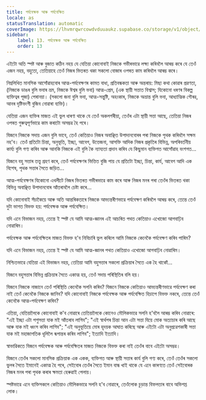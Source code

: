```yaml
---
title: পৰ্যবেক্ষক আৰু পৰ্যবেক্ষিত
locale: as
statusTranslation: automatic
coverImage: https://lhvmrqwrcowdvduuaukz.supabase.co/storage/v1/object/public/strapi-uploads/small_cover-tratado-de-psicologia-revolucionaria.webp-5e15e1cec4e0ebebcde5d7fc7565d8fd.webp
sidebar:
    label: 13. পৰ্যবেক্ষক আৰু পৰ্যবেক্ষিত
    order: 13
---
```

এইটো অতি স্পষ্ট আৰু বুজাত কঠিন নহয় যে যেতিয়া কোনোবাই নিজকে গভীৰভাৱে লক্ষ্য কৰিবলৈ আৰম্ভ কৰে যে তেওঁ এজন নহয়, বহুতো, তেতিয়াহে তেওঁ নিজৰ ভিতৰত থকা সকলো বোজাৰ ওপৰত কাম কৰিবলৈ আৰম্ভ কৰে।

নিম্নলিখিত মানসিক আসোঁৱাহবোৰ আত্ম-পৰ্যবেক্ষণৰ কামত বাধা, প্ৰতিবন্ধকতা আৰু অন্তৰায়: মিছা কথা কোৱাৰ প্ৰৱণতা, (নিজকে ডাঙৰ বুলি ভবাৰ ভ্ৰম, নিজকে ঈশ্বৰ বুলি ভবা) আত্ম-প্ৰেম, (এক স্থায়ী সত্তাত বিশ্বাস; যিকোনো ধৰণৰ বিকল্প ব্যক্তিত্বৰ পূজা) পেৰানয়া। (সকলো জনা বুলি ভবা, আত্ম-সন্তুষ্টি, অহংকাৰ, নিজকে অভ্ৰান্ত বুলি ভবা, আধ্যাত্মিক গৌৰৱ, আনৰ দৃষ্টিভংগী বুজিব নোৱাৰা ব্যক্তি)।

যেতিয়া এজন ব্যক্তিৰ মাজত এই ভুল ধাৰণা থাকে যে তেওঁ অকলশৰীয়া, তেওঁৰ এটা স্থায়ী সত্তা আছে, তেতিয়া নিজৰ ওপৰত গুৰুত্বপূৰ্ণভাৱে কাম কৰাটো অসম্ভৱ হৈ পৰে।

যিজনে নিজকে সদায় এজন বুলি ভাবে, তেওঁ কেতিয়াও নিজৰ অবাঞ্ছিত উপাদানবোৰৰ পৰা নিজকে পৃথক কৰিবলৈ সক্ষম নহ'ব। তেওঁ প্ৰতিটো চিন্তা, অনুভূতি, ইচ্ছা, আবেগ, উত্তেজনা, আসক্তি আদিক নিজৰ প্ৰকৃতিৰ বিভিন্ন, অপৰিবৰ্তনীয় কাৰ্য্য বুলি গণ্য কৰিব আৰু আনকি নিজকে এই বুলি কৈ ন্যায্যতা প্ৰদান কৰিব যে কিছুমান ব্যক্তিগত আসোঁৱাহ বংশগত...

যিজনে বহু সত্তাৰ তত্ত্ব গ্ৰহণ কৰে, তেওঁ পৰ্যবেক্ষণৰ ভিত্তিত বুজি পায় যে প্ৰতিটো ইচ্ছা, চিন্তা, কাৰ্য, আবেগ আদি এক বিশেষ, পৃথক সত্তাৰ সৈতে জড়িত...

আত্ম-পৰ্যবেক্ষণৰ যিকোনো এথলীটে নিজৰ ভিতৰত গভীৰভাৱে কাম কৰে আৰু নিজৰ মনৰ পৰা তেওঁৰ ভিতৰত থকা বিভিন্ন অবাঞ্ছিত উপাদানবোৰ আঁতৰাবলৈ চেষ্টা কৰে...

যদি কোনোবাই সঁচাকৈয়ে আৰু অতি আন্তৰিকতাৰে নিজকে আভ্যন্তৰীণভাৱে পৰ্যবেক্ষণ কৰিবলৈ আৰম্ভ কৰে, তেন্তে তেওঁ দুটা ভাগত বিভক্ত হয়: পৰ্যবেক্ষক আৰু পৰ্যবেক্ষিত।

যদি এনে বিভাজন নহয়, তেন্তে ই স্পষ্ট যে আমি আত্ম-জ্ঞানৰ এই আচৰিত পথত কেতিয়াও এখোজো আগবাঢ়িব নোৱাৰিম।

পৰ্যবেক্ষক আৰু পৰ্যবেক্ষিতৰ মাজত বিভক্ত হ'ব নিবিচাৰি ভুল কৰিলে আমি নিজকে কেনেকৈ পৰ্যবেক্ষণ কৰিব পাৰিম?

যদি এনে বিভাজন নহয়, তেন্তে ই স্পষ্ট যে আমি আত্ম-জ্ঞানৰ পথত কেতিয়াও এখোজো আগবাঢ়িব নোৱাৰিম।

নিশ্চিতভাৱে যেতিয়া এই বিভাজন নহয়, তেতিয়া আমি বহুসত্তাৰ সকলো প্ৰক্ৰিয়াৰ সৈতে এক হৈ থাকোঁ...

যিজনে বহুসত্তাৰ বিভিন্ন প্ৰক্ৰিয়াৰ সৈতে একাত্ম হয়, তেওঁ সদায় পৰিস্থিতিৰ বলি হয়।

যিজনে নিজকে নাজানে তেওঁ পৰিস্থিতি কেনেকৈ সলনি কৰিব? যিজনে নিজকে কেতিয়াও আভ্যন্তৰীণভাৱে পৰ্যবেক্ষণ কৰা নাই তেওঁ কেনেকৈ নিজকে জানিব? যদি কোনোবাই নিজকে পৰ্যবেক্ষক আৰু পৰ্যবেক্ষিত হিচাপে বিভক্ত নকৰে, তেন্তে তেওঁ কেনেকৈ আত্ম-পৰ্যবেক্ষণ কৰিব?

এতিয়া, যেতিয়ালৈকে কোনোবাই ক'ব নোৱাৰে তেতিয়ালৈকে কোনেও মৌলিকভাৱে সলনি হ'বলৈ আৰম্ভ কৰিব নোৱাৰে: "এই ইচ্ছা এটা পশুসত্তা যাক মই আঁতৰাব লাগিব"; "এই স্বাৰ্থপৰ চিন্তা আন এটা সত্তা যিয়ে মোক অত্যাচাৰ কৰি আছে আৰু যাক মই ধ্বংস কৰিব লাগিব"; "এই অনুভূতিয়ে মোৰ হৃদয়ক আঘাত কৰিছে আৰু এইটো এটা অনুপ্ৰৱেশকাৰী সত্তা যাক মই মহাজাগতিক ধূলিলৈ ৰূপান্তৰ কৰিব লাগিব"; ইত্যাদি ইত্যাদি।

স্বাভাৱিকতে যিজনে পৰ্যবেক্ষক আৰু পৰ্যবেক্ষিতৰ মাজত নিজকে বিভক্ত কৰা নাই তেওঁৰ বাবে এইটো অসম্ভৱ।

যিজনে তেওঁৰ সকলো মানসিক প্ৰক্ৰিয়াক এক একক, ব্যক্তিগত আৰু স্থায়ী সত্তাৰ কাৰ্য বুলি গণ্য কৰে, তেওঁ তেওঁৰ সকলো ভুলৰ সৈতে ইমানেই একাত্ম হৈ পৰে, সেইবোৰ তেওঁৰ সৈতে ইমান বান্ধ খাই থাকে যে এনে কাৰণতে তেওঁ সেইবোৰক নিজৰ মনৰ পৰা পৃথক কৰাৰ ক্ষমতা হেৰুৱাই পেলায়।

স্পষ্টভাৱে এনে ব্যক্তিসকলে কেতিয়াও মৌলিকভাৱে সলনি হ'ব নোৱাৰে, তেওঁলোক চূড়ান্ত বিফলতাৰ বাবে অভিশপ্ত লোক।

